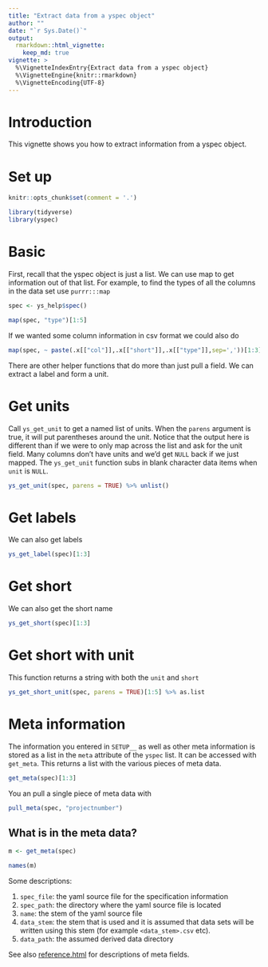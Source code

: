 ```yaml
---
title: "Extract data from a yspec object"
author: ""
date: "`r Sys.Date()`"
output: 
  rmarkdown::html_vignette: 
    keep_md: true
vignette: >
  %\VignetteIndexEntry{Extract data from a yspec object}
  %\VignetteEngine{knitr::rmarkdown}
  %\VignetteEncoding{UTF-8}
---
```


# Introduction
This vignette shows you how to extract information from a yspec object.

# Set up

```r
knitr::opts_chunk$set(comment = '.')
```


```r
library(tidyverse)
library(yspec)
```

# Basic

First, recall that the yspec object is just a list.  We can use map to get 
information out of that list.  For example, to find the types of all the columns
in the data set use `purrr:::map`

```r
spec <- ys_help$spec()

map(spec, "type")[1:5]
```

If we wanted some column information in csv format we could also do

```r
map(spec, ~ paste(.x[["col"]],.x[["short"]],.x[["type"]],sep=','))[1:3]
```

There are other helper functions that do more than just pull a field.  We can 
extract a label and form a unit.

# Get units

Call `ys_get_unit` to get a named list of units. When the `parens` argument is
true, it will put parentheses around the unit.  Notice that the output here is 
different than if we were to only map across the list and ask for the unit field. 
Many columns don't have units and we'd get `NULL` back if we just mapped.  The 
`ys_get_unit` function subs in blank character data items when `unit` is `NULL`.

```r
ys_get_unit(spec, parens = TRUE) %>% unlist()
```

# Get labels

We can also get labels

```r
ys_get_label(spec)[1:3]
```

# Get short

We can also get the short name

```r
ys_get_short(spec)[1:3]
```

# Get short with unit

This function returns a string with both the `unit` and `short`
```r
ys_get_short_unit(spec, parens = TRUE)[1:5] %>% as.list
```

# Meta information

The information you entered in `SETUP__` as well as other meta information is
stored as a list in the `meta` attribute of the `yspec` list. It can be 
accessed with `get_meta`.  This returns a list with the various pieces of meta 
data.

```r
get_meta(spec)[1:3]
```

You an pull a single piece of meta data with
```r
pull_meta(spec, "projectnumber")
```

## What is in the meta data?


```r
m <- get_meta(spec)
```

```r
names(m)
```

Some descriptions: 

1. `spec_file`: the yaml source file for the specification information
1. `spec_path`: the directory where the yaml source file is located
1. `name`: the stem of the yaml source file
1. `data_stem`: the stem that is used and it is assumed that data sets will be 
   written using this stem (for example `<data_stem>.csv` etc).
1. `data_path`: the assumed derived data directory

See also [reference.html](reference.html) for descriptions of meta fields.
